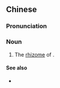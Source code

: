 {{also|沙姜}}
==Chinese==
{{zh-forms|s=沙姜}}

===Pronunciation===
{{zh-pron
|m=shājiāng
|c=saa1 goeng1
|cat=n
}}

===Noun===
{{zh-noun}}

# The [[rhizome]] of {{taxlink|Kaempferia galanga|species|noshow=1}}.

====See also====
* {{zh-l|山柰|{{taxlink|Kaempferia galanga|species|noshow=1}}}}